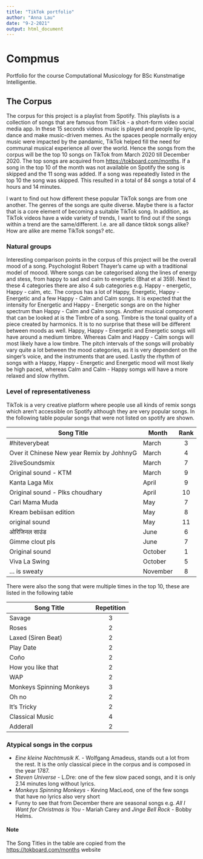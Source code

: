 ```yaml
---
title: "TikTok portfolio"
author: "Anna Lau"
date: "9-2-2021"
output: html_document
---
```




# Compmus
Portfolio for the course Computational Musicology for BSc Kunstmatige Intelligentie.

## The Corpus
The corpus for this project is a playlist from Spotify. This playlists is a collection of songs that are famous from TikTok - a short-form video social media app. In these 15 seconds videos music is played and people lip-sync, dance and make music-driven memes. As the spaces people normally enjoy music were impacted by the pandamic, TikTok helped fill the need for communal musical experience all over the world. Hence the songs from the corpus will be the top 10 songs on TikTok from March 2020 till December 2020. The top songs are acquired from <https://tokboard.com/months>. If a song in the top 10 of the month was not available on Spotify the song is skipped and the 11 song was added. If a song was repeatedly listed in the top 10 the song was skipped. This resulted in a total of 84 songs a total of 4 hours and 14 minutes. 

I want to find out how different these popular TikTok songs are from one another. The genres of the songs are quite diverse. Maybe there is a factor that is a core element of becoming a suitable TikTok song. In addition, as TikTok videos have a wide variety of trends, I want to find out if the songs within a trend are the same/different. I.e. are all dance tiktok songs alike? How are alike are meme TikTok songs? etc. 

### Natural groups
Interesting comparison points in the corpus of this project will be the overall mood of a song. Psychologist Robert Thayer's came up with a traditional model of moood. Where songs can be categorised along the lines of energy and stess, from happy to sad and calm to energetic (Bhat et al 359). Next to these 4 categories there are also 4 sub categories e.g. Happy - energetic, Happy - calm, etc. The corpus has a lot of Happy, Energetic, Happy - Energetic and a few Happy - Calm and Calm songs. It is expected that the intensity for Energetic and Happy - Energetic songs are on the higher spectrum than Happy - Calm and Calm songs. Another musical component that can be looked at is the Timbre of a song. Timbre is the tonal quality of a piece created by harmonics. It is to no surprise that these will be different between moods as well. Happy, Happy - Energetic and Energetic songs will have around a medium timbre. Whereas Calm and Happy - Calm songs will most likely have a low timbre. The pitch intervals of the songs will probably vary quite a lot between the mood categories, as it is very dependent on the singer's voice, and the instruments that are used. Lastly the rhythm of songs with a Happy, Happy - Energetic and Energetic mood will most likely be high paced, whereas Calm and Calm - Happy somgs will have a more relaxed and slow rhythm. 

### Level of representativeness  
TikTok is a very creative platform where people use all kinds of remix songs which aren't accessible on Spotify although they are very popular songs. In the following table popular songs that were not listed on spotify are shown.

| Song Title                                | Month    | Rank |
|-------------------------------------------|----------|:----:|
| #hiteverybeat                             | March    | 3    |
| Over it Chinese New year Remix by JohhnyG | March    | 4    |
| 2liveSoundsmix                            | March    | 7    |
| Original sound - KTM                      | March    | 9    |
| Kanta Laga Mix                            | April    | 9    |
| Original sound - Plks choudhary           | April    | 10   |
| Cari Mama Muda                            | May      | 7    |
| Kream bebiisan edition                    | May      | 8    |
| original sound                            | May      | 11   |
| ओरिजिनल साउंड                             | June     | 6    |
| Gimme clout pls                           | June     | 7    |
| Original sound                            | October  | 1    |
| Viva La Swing                             | October  | 5    |
| ... is sweaty                             | November | 8    |

There were also the song that were multiple times in the top 10, these are listed in the following table <br/>

| Song Title               | Repetition |
|--------------------------|:----------:|
| Savage                   | 3          |
| Roses                    | 2          |
| Laxed (Siren Beat)       | 2          |
| Play Date                | 2          |
| Coño                     | 2          |
| How you like that        | 2          |
| WAP                      | 2          |
| Monkeys Spinning Monkeys | 3          |
| Oh no                    | 2          |
| It's Tricky              | 2          |
| Classical Music          | 4          | 
| Adderall                 | 2          |

### Atypical songs in the corpus
* *Eine kleine Nachtmusik K.* - Wolfgang Amadeus, stands out a lot from the rest. It is the only classical piece in the corpus and is composed in the year 1787. 
* *Steven Universe* - L.Dre: one of the few slow paced songs, and it is only 2.14 minutes long  without lyrics. 
* *Monkeys Spinning Monkeys* - Keving MacLeod, one of the few songs that have no lyrics also very short 
* Funny to see that from December there are seasonal songs e.g. *All I Want for Christmas is You* - Mariah Carey and *Jinge Bell Rock* - Bobby Helms. 

#### Note
The Song Titles in the table are copied from the <https://tokboard.com/months> website
